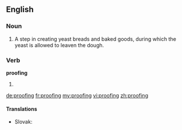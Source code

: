 ==English==

===Noun===
{{wikipedia|proofing (baking technique)}}
{{en-noun|-}}

# A step in creating yeast breads and baked goods, during which the yeast is allowed to leaven the dough.

===Verb===
'''proofing'''

# {{present participle of|proof}}

[[de:proofing]]
[[fr:proofing]]
[[my:proofing]]
[[vi:proofing]]
[[zh:proofing]]

====Translations====
{{trans-top|to leaven the dough}}
* Slovak: {{t|sk|kysnutie}}
{{trans-bottom}}